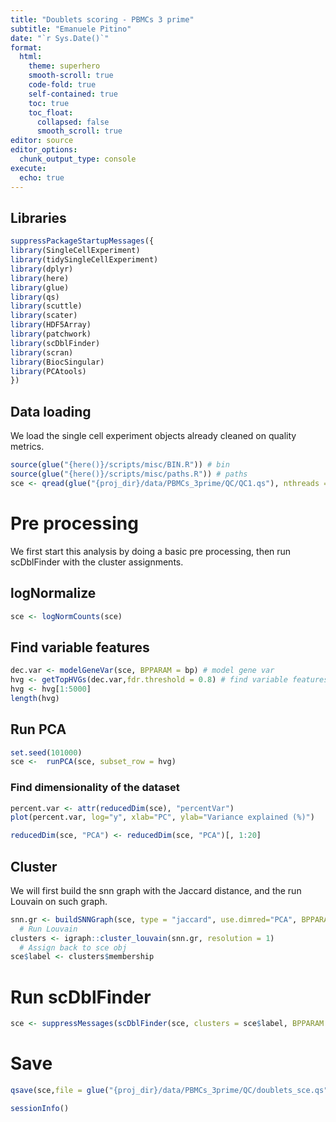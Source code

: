 ```yaml
---
title: "Doublets scoring - PBMCs 3 prime"
subtitle: "Emanuele Pitino"
date: "`r Sys.Date()`"
format: 
  html:
    theme: superhero
    smooth-scroll: true
    code-fold: true
    self-contained: true
    toc: true
    toc_float: 
      collapsed: false
      smooth_scroll: true
editor: source
editor_options: 
  chunk_output_type: console
execute:
  echo: true
---
```


## Libraries
```r
suppressPackageStartupMessages({
library(SingleCellExperiment)
library(tidySingleCellExperiment)
library(dplyr)
library(here)
library(glue)
library(qs)
library(scuttle)
library(scater)
library(HDF5Array)
library(patchwork)
library(scDblFinder)
library(scran)
library(BiocSingular)
library(PCAtools)
})
```

## Data loading
We load the single cell experiment objects already cleaned on quality metrics.
```r
source(glue("{here()}/scripts/misc/BIN.R")) # bin
source(glue("{here()}/scripts/misc/paths.R")) # paths
sce <- qread(glue("{proj_dir}/data/PBMCs_3prime/QC/QC1.qs"), nthreads = 8)
```

# Pre processing
We first start this analysis by doing a basic pre processing, then run scDblFinder with the cluster assignments.

## logNormalize
```r
sce <- logNormCounts(sce)
```

## Find variable features
```r
dec.var <- modelGeneVar(sce, BPPARAM = bp) # model gene var
hvg <- getTopHVGs(dec.var,fdr.threshold = 0.8) # find variable features by fdr 
hvg <- hvg[1:5000]
length(hvg)

```

## Run PCA
```r
set.seed(101000)
sce <-  runPCA(sce, subset_row = hvg)
```

### Find dimensionality of the dataset
```r
percent.var <- attr(reducedDim(sce), "percentVar")
plot(percent.var, log="y", xlab="PC", ylab="Variance explained (%)")

reducedDim(sce, "PCA") <- reducedDim(sce, "PCA")[, 1:20]
```

## Cluster
We will first build the snn graph with the Jaccard distance, and the run Louvain on such graph.
```r
snn.gr <- buildSNNGraph(sce, type = "jaccard", use.dimred="PCA", BPPARAM = bp)
  # Run Louvain
clusters <- igraph::cluster_louvain(snn.gr, resolution = 1)
  # Assign back to sce obj
sce$label <- clusters$membership
```

# Run scDblFinder
```r
sce <- suppressMessages(scDblFinder(sce, clusters = sce$label, BPPARAM = bp))
```

# Save
```r
qsave(sce,file = glue("{proj_dir}/data/PBMCs_3prime/QC/doublets_sce.qs"), nthreads = 8)
```

```r
sessionInfo()
```


